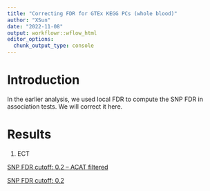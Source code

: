 ```yaml
---
title: "Correcting FDR for GTEx KEGG PCs (whole blood)"
author: "XSun"
date: "2022-11-08"
output: workflowr::wflow_html
editor_options:
  chunk_output_type: console
---
```


# Introduction

In the earlier analysis, we used local FDR to compute the SNP FDR in association tests. We will correct it here. 


# Results


1. ECT 

[SNP FDR cutoff: 0.2 -- ACAT filtered](https://xsun1229.github.io/factor_analysis/ECT_redo_gtexwb_acat_filtered_2digits.html)

[SNP FDR cutoff: 0.2](https://xsun1229.github.io/factor_analysis/ECT_redo_gtexwb.html)
